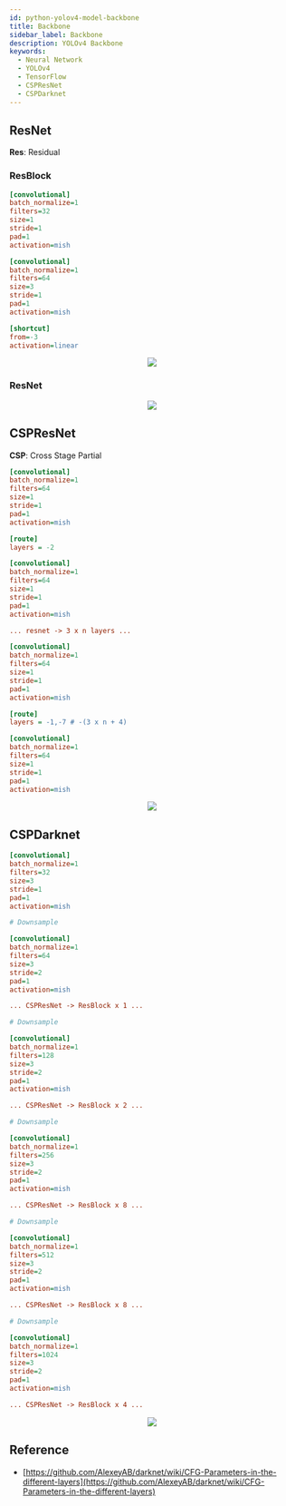 ```yaml
---
id: python-yolov4-model-backbone
title: Backbone
sidebar_label: Backbone
description: YOLOv4 Backbone
keywords:
  - Neural Network
  - YOLOv4
  - TensorFlow
  - CSPResNet
  - CSPDarknet
---
```



## ResNet

**Res**: Residual

### ResBlock

```ini
[convolutional]
batch_normalize=1
filters=32
size=1
stride=1
pad=1
activation=mish

[convolutional]
batch_normalize=1
filters=64
size=3
stride=1
pad=1
activation=mish

[shortcut]
from=-3
activation=linear
```

<center>
  <img
    src={useBaseUrl(
      'img/lang/python/libraries/yolov4/model/yolov4-resblock.jpeg'
    )}
  />
</center>

### ResNet

<center>
  <img
    src={useBaseUrl(
      'img/lang/python/libraries/yolov4/model/yolov4-resnet.jpeg'
    )}
  />
</center>

## CSPResNet

**CSP**: Cross Stage Partial

```ini
[convolutional]
batch_normalize=1
filters=64
size=1
stride=1
pad=1
activation=mish

[route]
layers = -2

[convolutional]
batch_normalize=1
filters=64
size=1
stride=1
pad=1
activation=mish

... resnet -> 3 x n layers ...

[convolutional]
batch_normalize=1
filters=64
size=1
stride=1
pad=1
activation=mish

[route]
layers = -1,-7 # -(3 x n + 4)

[convolutional]
batch_normalize=1
filters=64
size=1
stride=1
pad=1
activation=mish
```

<center>
  <img
    src={useBaseUrl(
      'img/lang/python/libraries/yolov4/model/yolov4-cspresnet.jpeg'
    )}
  />
</center>

## CSPDarknet

```ini
[convolutional]
batch_normalize=1
filters=32
size=3
stride=1
pad=1
activation=mish

# Downsample

[convolutional]
batch_normalize=1
filters=64
size=3
stride=2
pad=1
activation=mish

... CSPResNet -> ResBlock x 1 ...

# Downsample

[convolutional]
batch_normalize=1
filters=128
size=3
stride=2
pad=1
activation=mish

... CSPResNet -> ResBlock x 2 ...

# Downsample

[convolutional]
batch_normalize=1
filters=256
size=3
stride=2
pad=1
activation=mish

... CSPResNet -> ResBlock x 8 ...

# Downsample

[convolutional]
batch_normalize=1
filters=512
size=3
stride=2
pad=1
activation=mish

... CSPResNet -> ResBlock x 8 ...

# Downsample

[convolutional]
batch_normalize=1
filters=1024
size=3
stride=2
pad=1
activation=mish

... CSPResNet -> ResBlock x 4 ...
```

<center>
  <img
    src={useBaseUrl(
      'img/lang/python/libraries/yolov4/model/yolov4-cspdarknet.jpeg'
    )}
  />
</center>

## Reference

- [https://github.com/AlexeyAB/darknet/wiki/CFG-Parameters-in-the-different-layers](https://github.com/AlexeyAB/darknet/wiki/CFG-Parameters-in-the-different-layers)
